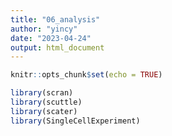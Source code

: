 ```yaml
---
title: "06_analysis"
author: "yincy"
date: "2023-04-24"
output: html_document
---
```


```r
knitr::opts_chunk$set(echo = TRUE)
```


```r
library(scran)
library(scuttle)
library(scater)
library(SingleCellExperiment)
```






























